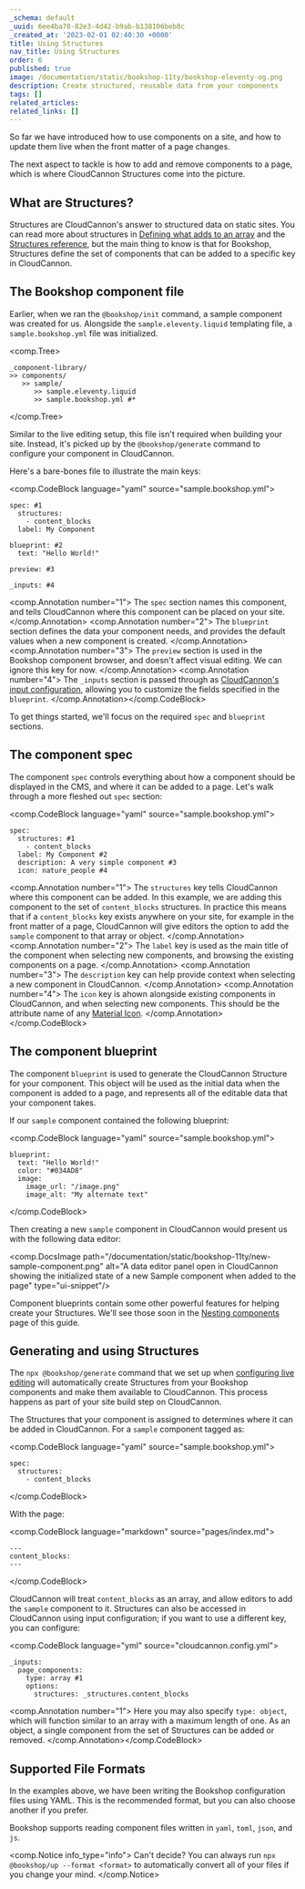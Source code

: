 ```yaml
---
_schema: default
_uuid: 6ee4ba70-82e3-4d42-b9ab-b138106beb8c
_created_at: '2023-02-01 02:40:30 +0000'
title: Using Structures
nav_title: Using Structures
order: 6
published: true
image: /documentation/static/bookshop-11ty/bookshop-eleventy-og.png
description: Create structured, reusable data from your components
tags: []
related_articles:
related_links: []
---
```

So far we have introduced how to use components on a site, and how to update them live when the front matter of a page changes.

The next aspect to tackle is how to add and remove components to a page, which is where CloudCannon Structures come into the picture.

## What are Structures?

Structures are CloudCannon's answer to structured data on static sites. You can read more about structures in [Defining what adds to an array](/documentation/articles/defining-what-adds-to-an-array-with-array-structures/#structures) and the [Structures reference](/documentation/articles/array-structures-reference/), but the main thing to know is that for Bookshop, Structures define the set of components that can be added to a specific key in CloudCannon.

## The Bookshop component file

Earlier, when we ran the `@bookshop/init` command, a sample component was created for us. Alongside the `sample.eleventy.liquid` templating file, a `sample.bookshop.yml` file was initialized.

<comp.Tree>
```
_component-library/
>> components/
   >> sample/
      >> sample.eleventy.liquid
      >> sample.bookshop.yml #*
```
</comp.Tree>

Similar to the live editing setup, this file isn't required when building your site. Instead, it's picked up by the `@bookshop/generate` command to configure your component in CloudCannon.

Here's a bare-bones file to illustrate the main keys:

<comp.CodeBlock language="yaml" source="sample.bookshop.yml">
```
spec: #1
  structures:
    - content_blocks
  label: My Component

blueprint: #2
  text: "Hello World!"

preview: #3

_inputs: #4
```
<comp.Annotation number="1">
  The `spec` section names this component, and tells CloudCannon where this component can be placed on your site.
</comp.Annotation> <comp.Annotation number="2">
  The `blueprint` section defines the data your component needs, and provides the default values when a new component is created.
</comp.Annotation> <comp.Annotation number="3">
  The `preview` section is used in the Bookshop component browser, and doesn't affect visual editing. We can ignore this key for now.
</comp.Annotation> <comp.Annotation number="4">
  The `_inputs` section is passed through as [CloudCannon's input configuration](/documentation/articles/configure-your-inputs/),
  allowing you to customize the fields specified in the `blueprint`.
</comp.Annotation></comp.CodeBlock>

To get things started, we'll focus on the required `spec` and `blueprint` sections.

## The component spec

The component `spec` controls everything about how a component should be displayed in the CMS, and where it can be added to a page. Let's walk through a more fleshed out `spec` section:

<comp.CodeBlock language="yaml" source="sample.bookshop.yml">
```
spec:
  structures: #1
    - content_blocks
  label: My Component #2
  description: A very simple component #3
  icon: nature_people #4
```
<comp.Annotation number="1">
  The `structures` key tells CloudCannon where this component can be added. In this example,
  we are adding this component to the set of `content_blocks` structures.
  In practice this means that if a `content_blocks` key exists anywhere on your site,
  for example in the front matter of a page, CloudCannon will give editors the option to add
  the `sample` component to that array or object.
</comp.Annotation> <comp.Annotation number="2">
  The `label` key is used as the main title of the component when selecting new components,
  and browsing the existing components on a page.
</comp.Annotation> <comp.Annotation number="3">
  The `description` key can help provide context when selecting a new component in CloudCannon.
</comp.Annotation> <comp.Annotation number="4">
  The `icon` key is ahown alongside existing components in CloudCannon, and when selecting new components.
  This should be the attribute name of any [Material Icon](https://fonts.google.com/icons).
</comp.Annotation></comp.CodeBlock>

## The component blueprint

The component `blueprint` is used to generate the CloudCannon Structure for your component. This object will be used as the initial data when the component is added to a page, and represents all of the editable data that your component takes.

If our `sample` component contained the following blueprint:

<comp.CodeBlock language="yaml" source="sample.bookshop.yml">
```
blueprint:
  text: "Hello World!"
  color: "#034AD8"
  image:
    image_url: "/image.png"
    image_alt: "My alternate text"
```
</comp.CodeBlock>

Then creating a new `sample` component in CloudCannon would present us with the following data editor:

<comp.DocsImage path="/documentation/static/bookshop-11ty/new-sample-component.png" alt="A data editor panel open in CloudCannon showing the initialized state of a new Sample component when added to the page" type="ui-snippet"/>

Component blueprints contain some other powerful features for helping create your Structures. We'll see those soon in the [Nesting components](/documentation/guides/bookshop-eleventy-guide/nesting-components/) page of this guide.

## Generating and using Structures

The `npx @bookshop/generate` command that we set up when [configuring live editing](/documentation/guides/bookshop-eleventy-guide/configuring-live-editing/) will automatically create Structures from your Bookshop components and make them available to CloudCannon. This process happens as part of your site build step on CloudCannon.

The Structures that your component is assigned to determines where it can be added in CloudCannon. For a `sample` component tagged as:

<comp.CodeBlock language="yaml" source="sample.bookshop.yml">
```
spec:
  structures:
    - content_blocks
```
</comp.CodeBlock>

With the page:

<comp.CodeBlock language="markdown" source="pages/index.md">
```
---
content_blocks:
---
```
</comp.CodeBlock>

CloudCannon will treat `content_blocks` as an array, and allow editors to add the `sample` component to it. Structures can also be accessed in CloudCannon using input configuration; if you want to use a different key, you can configure:

<comp.CodeBlock language="yml" source="cloudcannon.config.yml">
```
_inputs:
  page_components:
    type: array #1
    options:
      structures: _structures.content_blocks
```
<comp.Annotation number="1">
  Here you may also specify `type: object`, which will function similar to an array with a maximum length of one.
  As an object, a single component from the set of Structures can be added or removed.
</comp.Annotation></comp.CodeBlock>

## Supported File Formats

In the examples above, we have been writing the Bookshop configuration files using YAML. This is the recommended format, but you can also choose another if you prefer.

Bookshop supports reading component files written in `yaml`, `toml`, `json`, and `js`.

<comp.Notice info_type="info">
  Can't decide? You can always run `npx @bookshop/up --format <format>`
  to automatically convert all of your files if you change your mind.
</comp.Notice>